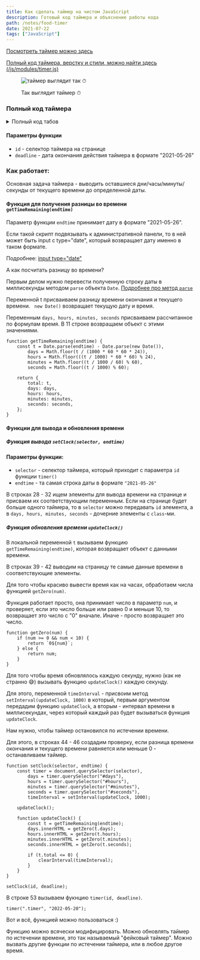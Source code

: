 ```yaml
---
title: Как сделать таймер на чистом JavaScript
description: Готовый код таймера и объяснение работы кода
path: /notes/food-timer
date: 2021-07-22
tags: ["JavaScript"]
---
```


[Посмотреть таймер можно здесь](http://food.webofkarma.com/#timer-link)

[Полный код таймера, верстку и стили, можно найти здесь (/js/modules/timer.js)](https://github.com/priestofkarma/Food/blob/master/src/)

<figure>

![таймер выглядит так ⏱](timer.png)

<figcaption>Так выглядит таймер ⏱</figcaption>

</figure>

### Полный код таймера

<details>

<summary className="button">Полный код табов</summary>

```js
// timer
function timer(id, deadline) {
    function getTimeRemaining(endtime) {
        const t = Date.parse(endtime) - Date.parse(new Date()),
            days = Math.floor(t / (1000 * 60 * 60 * 24)),
            hours = Math.floor(((t / 1000) * 60 * 60) % 24),
            minutes = Math.floor((t / 1000 / 60) % 60),
            seconds = Math.floor((t / 1000) % 60);

        return {
            total: t,
            days: days,
            hours: hours,
            minutes: minutes,
            seconds: seconds,
        };
    }

    function getZero(num) {
        if (num >= 0 && num < 10) {
            return `0${num}`;
        } else {
            return num;
        }
    }

    function setClock(selector, endtime) {
        const timer = document.querySelector(selector),
            days = timer.querySelector("#days"),
            hours = timer.querySelector("#hours"),
            minutes = timer.querySelector("#minutes"),
            seconds = timer.querySelector("#seconds"),
            timeInterval = setInterval(updateClock, 1000);

        updateClock();

        function updateClock() {
            const t = getTimeRemaining(endtime);
            days.innerHTML = getZero(t.days);
            hours.innerHTML = getZero(t.hours);
            minutes.innerHTML = getZero(t.minutes);
            seconds.innerHTML = getZero(t.seconds);

            if (t.total <= 0) {
                clearInterval(timeInterval);
            }
        }
    }

    setClock(id, deadline);
}

timer(".timer", "2022-05-20");
```

</details>

#### Параметры функции

-   `id` - селектор таймера на странице
-   `deadline` - дата окончания действия таймера в формате "2021-05-26"

### Как работает:

Основная задача таймера - выводить оставшиеся
дни/часы/минуты/секунды от текущего времени до определенной даты.

#### Функция для получения разницы во времени `getTimeRemaining(endtime)`

Параметр функции `endtime` принимает дату в формате "2021-05-26".

<InfoMd title="Почему именно в таком формате?">

Если такой скрипт подвязывать к административной панели, то в ней может быть
input с type="date", который возвращает дату именно в таком формате.

Подробнее: [input type="date"](https://developer.mozilla.org/ru/docs/Web/HTML/Element/Input/date)

</InfoMd>

А как посчитать разницу во времени?

Первым делом нужно перевести полученную строку даты
в миллисекунды методом `parse` объекта `Date`.
[Подробнее про метод `parse`](https://learn.javascript.ru/date#razbor-stroki-s-datoy)

Переменной t присваиваем разницу времени окончания и текущего времени.
` new Date()` возвращает текущую дату и время.

Переменным `days, hours, minutes, seconds` присваиваем рассчитанное по формулам время.
В 11 строке возвращаем объект с этими значениями.

```javascript{numberLines: 4}
function getTimeRemaining(endtime) {
    const t = Date.parse(endtime) - Date.parse(new Date()),
        days = Math.floor(t / (1000 * 60 * 60 * 24)),
        hours = Math.floor(((t / 1000) * 60 * 60) % 24),
        minutes = Math.floor((t / 1000 / 60) % 60),
        seconds = Math.floor((t / 1000) % 60);

    return {
        total: t,
        days: days,
        hours: hours,
        minutes: minutes,
        seconds: seconds,
    };
}
```

#### Функции для вывода и обновления времени

##### Функция вывода `setClock(selector, endtime)`

#### Параметры функции:

-   `selector` - селектор таймера, который приходит с параметра `id` функции `timer()`
-   `endtime` - та самая строка даты в формате `"2021-05-26"`

В строках 28 - 32 ищем элементы для вывода времени
на странице и присваем их соответствующим переменным.
Если на странице будет больше одного таймера, то в `selector` можно передавать
`id` элемента, а в `days, hours, minutes, seconds` - дочерние элементы с `class`-ми.

##### Функция обновления времени `updateClock()`

В локальной переменной `t` вызываем функцию `getTimeRemaining(endtime)`,
которая возвращает объект с данными времени.

В строках 39 - 42 выводим на страницу те самые данные времени в соответствующие элементы.

Для того чтобы красиво вывести время как на часах, обработаем числа функцией `getZero(num)`.

Функция работает просто, она принимает число в параметр `num`, и проверяет, если
это число больше или равно 0 и меньше 10, то возвращает это число с "0" вначале.
Иначе - просто возвращает это число.

```javascript{numberLines: 19}
function getZero(num) {
    if (num >= 0 && num < 10) {
        return `0${num}`;
    } else {
        return num;
    }
}
```

Для того чтобы время обновлялось каждую секунду, нужно (как не странно 😅)
вызывать функцию `updateClock()` каждую секунду.

Для этого, переменной `timeInterval` - присвоим метод `setInterval(updateClock, 1000)`
в который, первым аргументом передадим функцию `updateClock`,
а вторым - интервал времени в миллисекундах, через который каждый раз
будет вызываться функция `updateClock`.

Нам нужно, чтобы таймер остановился по истечении времени.

Для этого, в строках 44 - 46 создадим проверку,
если разница времени окончания и текущего времени равняется или меньше 0 - останавливаем таймер.

```javascript{numberLines: 27}
function setClock(selector, endtime) {
    const timer = document.querySelector(selector),
        days = timer.querySelector("#days"),
        hours = timer.querySelector("#hours"),
        minutes = timer.querySelector("#minutes"),
        seconds = timer.querySelector("#seconds"),
        timeInterval = setInterval(updateClock, 1000);

    updateClock();

    function updateClock() {
        const t = getTimeRemaining(endtime);
        days.innerHTML = getZero(t.days);
        hours.innerHTML = getZero(t.hours);
        minutes.innerHTML = getZero(t.minutes);
        seconds.innerHTML = getZero(t.seconds);

        if (t.total <= 0) {
            clearInterval(timeInterval);
        }
    }
}

setClock(id, deadline);
```

В строке 53 вызываем фукнцию `timer(id, deadline)`.

```javascript{numberLines: 27}
timer(".timer", "2022-05-20");
```

Вот и всё, функцией можно пользоваться :)

Функцию можно всячески модифицировать. Можно обновлять таймер по истечении времени,
это так называемый "фейковый таймер". Можно вызвать другие функции по истечении таймера,
или в любое другое время.
